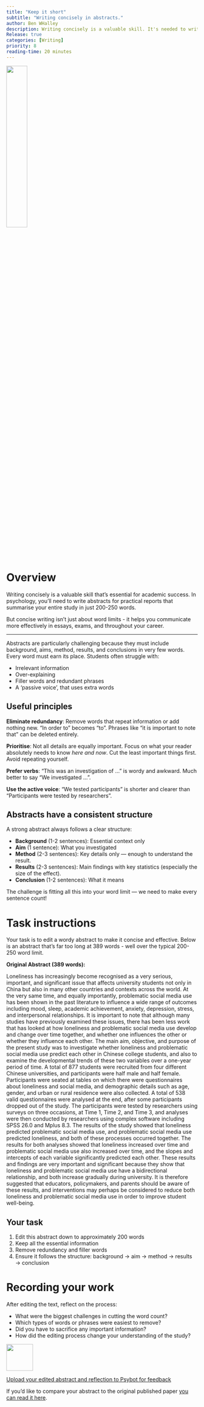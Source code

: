 ```yaml
---
title: "Keep it short"
subtitle: "Writing concisely in abstracts."
author: Ben WHalley
description: Writing concisely is a valuable skill. It's needed to write good abstracts for practical reports, but it can improve your marks in essays and exams by helping you communicate more effectively.
Release: true
categories: [Writing]
priority: 8
reading-time: 20 minutes
---
```



![](../images/papers.png){width="33%"}


# Overview

Writing concisely is a valuable skill that's essential for academic success. In psychology, you'll need to write abstracts for practical reports that summarise your entire study in just 200-250 words. 

But concise writing isn't just about word limits - it helps you communicate more effectively in essays, exams, and throughout your career.


----


Abstracts are particularly challenging because they must include background, aims, method, results, and conclusions in very few words. Every word must earn its place. Students often struggle with:

- Irrelevant information
- Over-explaining
- Filler words and redundant phrases
- A 'passive voice', that uses extra words


## Useful principles

**Eliminate redundancy**: Remove words that repeat information or add nothing new. "In order to" becomes "to". Phrases like "it is important to note that" can be deleted entirely.

**Prioritise**: Not all details are equally important. Focus on what your reader absolutely needs to know _here and now_. Cut the least important things first. Avoid repeating yourself.

**Prefer verbs**: "This was an investigation of ..." is wordy and awkward. Much better to say "We investigated ...".

**Use the active voice**: "We tested participants" is shorter and clearer than "Participants were tested by researchers".


## Abstracts have a consistent structure

A strong abstract always follows a clear structure:

- **Background** (1-2 sentences): Essential context only
- **Aim** (1 sentence): What you investigated
- **Method** (2-3 sentences): Key details only — enough to understand the result.
- **Results** (2-3 sentences): Main findings with key statistics (especially the size of the effect).
- **Conclusion** (1-2 sentences): What it means

The challenge is fitting all this into your word limit  --- we need to make every sentence count!


# Task instructions

:::{.instruction}

Your task is to edit a wordy abstract to make it concise and effective. Below is an abstract that's far too long at 389 words - well over the typical 200-250 word limit.

<div class="wrapped-pre">
**Original Abstract (389 words):**

Loneliness has increasingly become recognised as a very serious, important, and significant issue that affects university students not only in China but also in many other countries and contexts across the world. At the very same time, and equally importantly, problematic social media use has been shown in the past literature to influence a wide range of outcomes including mood, sleep, academic achievement, anxiety, depression, stress, and interpersonal relationships. It is important to note that although many studies have previously examined these issues, there has been less work that has looked at how loneliness and problematic social media use develop and change over time together, and whether one influences the other or whether they influence each other.
The main aim, objective, and purpose of the present study was to investigate whether loneliness and problematic social media use predict each other in Chinese college students, and also to examine the developmental trends of these two variables over a one-year period of time. A total of 877 students were recruited from four different Chinese universities, and participants were half male and half female. Participants were seated at tables on which there were questionnaires about loneliness and social media, and demographic details such as age, gender, and urban or rural residence were also collected. A total of 538 valid questionnaires were analysed at the end, after some participants dropped out of the study.
The participants were tested by researchers using surveys on three occasions, at Time 1, Time 2, and Time 3, and analyses were then conducted by researchers using complex software including SPSS 26.0 and Mplus 8.3. The results of the study showed that loneliness predicted problematic social media use, and problematic social media use predicted loneliness, and both of these processes occurred together. The results for both analyses showed that loneliness increased over time and problematic social media use also increased over time, and the slopes and intercepts of each variable significantly predicted each other.
These results and findings are very important and significant because they show that loneliness and problematic social media use have a bidirectional relationship, and both increase gradually during university. It is therefore suggested that educators, policymakers, and parents should be aware of these results, and interventions may perhaps be considered to reduce both loneliness and problematic social media use in order to improve student well-being.



</div>

## Your task

1. Edit this abstract down to approximately 200 words
2. Keep all the essential information
3. Remove redundancy and filler words  
4. Ensure it follows the structure: background → aim → method → results → conclusion


:::


# Recording your work

:::{.instruction}

After editing the text, reflect on the process:

- What were the biggest challenges in cutting the word count?
- Which types of words or phrases were easiest to remove?
- Did you have to sacrifice any important information?
- How did the editing process change your understanding of the study?

![](../images/psybot.png){width="5em" .float-start .me-3}

[Upload your edited abstract and reflection to Psybot for feedback](https://psybot.llemma.net/add/){.submit-work .btn .btn-primary}




:::



If you'd like to compare your abstract to the original published paper [you can read it here](https://link.springer.com/article/10.1186/s40359-023-01498-4).


<!---

See sep prompt for psybot

--->